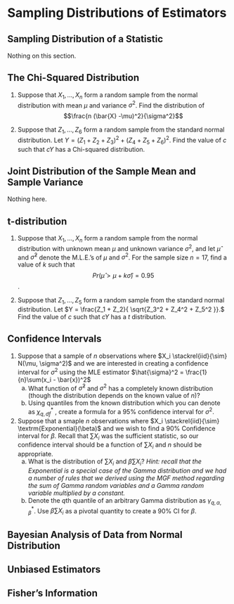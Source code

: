 
# Sampling Distributions of Estimators

## Sampling Distribution of a Statistic

Nothing on this section.

## The Chi-Squared Distribution

1. Suppose that $X_1, \dots , X_n$ form a random sample from the normal distribution with mean $\mu$ and variance $\sigma^2$. Find the distribution of
$$\frac{n (\bar{X} -\mu)^2}{\sigma^2}$$

2. Suppose that $Z_1, \dots , Z_6$ form a random sample from the standard normal distribution. Let 
$Y = (Z_1 + Z_2 + Z_3)^2 + (Z_4 + Z_5 + Z_6)^2.$ 
Find the value of $c$ such that $cY$ has a Chi-squared distribution.

## Joint Distribution of the Sample Mean and Sample Variance

Nothing here.

## t-distribution
1. Suppose that $X_1, \dots , X_n$ form a random sample from the normal distribution with unknown mean $\mu$ and unknown variance $\sigma^2$, and let $\hat\mu$ and $\hat\sigma^2$ denote the M.L.E.'s of $\mu$ and $\sigma^2$. For the sample size $n = 17$, find a value of $k$ such that
$$Pr(\hat\mu > \mu +k\hat \sigma ) =0.95$$.

2. Suppose that $Z_1, \dots , Z_5$ form a random sample from the standard normal distribution. Let 
$Y = \frac{Z_1 + Z_2}{  \sqrt{Z_3^2 + Z_4^2 + Z_5^2 }}.$ 
Find the value of $c$ such that $cY$ has a $t$ distribution.


## Confidence Intervals

1. Suppose that a sample of $n$ observations where  $X_i \stackrel{iid}{\sim} N(\mu, \sigma^2)$ and we are interested in creating a confidence interval for $\sigma^2$ using the MLE estimator $\hat{\sigma}^2 = \frac{1}{n}\sum(x_i - \bar{x})^2$
    a) What function of $\hat{\sigma}^2$ and $\sigma^2$ has a completely known distribution (though the distribution depends on the known value of $n$)? 
    b) Using quantiles from the known distribution which you can denote as $\chi^*_{q,df}$ , create a formula for a $95$% confidence interval for $\sigma^2$.
 
2. Suppose that a smaple $n$ observations where $X_i \stackrel{iid}{\sim} \textrm{Exponential}(\beta)$ and we wish to find a 90% Confidence interval for $\beta$. Recall that $\sum X_i$ was the sufficient statistic, so our confidence interval should be a function of $\sum X_i$ and $n$ should be appropriate.
    a) What is the distribution of $\sum{X_i}$ and $\beta \sum X_i$? _Hint: recall that the Exponential is a special case of the Gamma distribution and we had a number of rules that we derived using the MGF method regarding the sum of Gamma random variables and a Gamma random variable multiplied by a constant._
    b) Denote the $q$th quantile of an arbitrary Gamma distribution as $\gamma^*_{q,\alpha,\beta}$. Use $\beta \sum X_i$ as a pivotal quantity to create a 90% CI for $\beta$.
  
    
## Bayesian Analysis of Data from Normal Distribution

## Unbiased Estimators

## Fisher's Information

